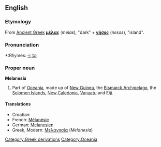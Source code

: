 ==English==

===Etymology===
From [[Ancient Greek]] '''[[μέλας]]''' (''melas''), "dark" + '''[[νήσος]]''' (''nesos''), "island".

===Pronunciation===
*:Rhymes: [[Rhymes:English:-iːʒə|-iːʒə]]

===Proper noun===
'''Melanesia'''

# Part of [[Oceania]], made up of [[New Guinea]], the [[Bismarck Archipelago]], the [[Solomon Islands]], [[New Caledonia]], [[Vanuatu]] and [[Fiji]].

====Translations====
*Croatian: {{t|hr|Melanezija|f}}
*French: [[Mélanésie]] {{f}}
*German: [[Melanesien]]
*Greek, Modern: [[Μελανησία]] (''Melanesia'') {{f}}

[[Category:Greek derivations]]
[[Category:Oceania]]